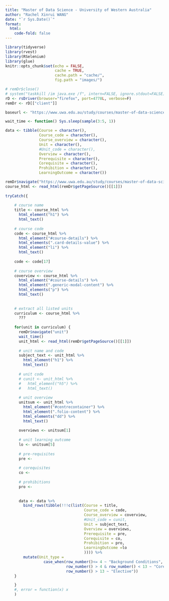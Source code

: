 ```yaml
---
title: "Master of Data Science - University of Western Australia"
author: "Rachel Xinrui WANG"
date: "`r Sys.Date()`"
format: 
  html:
    code-fold: false
---
```


```r
library(tidyverse)
library(rvest)
library(RSelenium)
library(glue)
knitr::opts_chunk$set(echo = FALSE,
                      cache = TRUE,
                      cache.path = "cache/",
                      fig.path = "images/")

```

```r
# remDr$close()
# system("taskkill /im java.exe /f", intern=FALSE, ignore.stdout=FALSE)
rD <- rsDriver(browser="firefox", port=4778L, verbose=F)
remDr <- rD[["client"]]

baseurl <- "https://www.uwa.edu.au/study/courses/master-of-data-science"

wait_time <- function() Sys.sleep(sample(3:5, 1))

data <- tibble(Course = character(),
               Course_code = character(),
               Course_overview = character(),
               Unit = character(),
               #Unit_code = character(),
               Overview = character(),
               Prerequisite = character(),
               Corequisite = character(),
               Prohibition = character(),
               LearningOutcome = character())

remDr$navigate("https://www.uwa.edu.au/study/courses/master-of-data-science")
course_html <- read_html(remDr$getPageSource()[[1]])
  
tryCatch({
  
    # course name
    title <- course_html %>% 
      html_element("h1") %>% 
      html_text()
    
    # course code
    code <- course_html %>% 
      html_element("#course-details") %>% 
      html_elements(".card-details-value") %>% 
      html_element("li") %>% 
      html_text()
    
    code <- code[17]
    
    # course overview
    coverview <- course_html %>% 
      html_element("#course-details") %>% 
      html_element(".generic-modal-content") %>% 
      html_elements("p") %>% 
      html_text()
  
    
    # extract all listed units
    curriculum <- course_html %>% 
      ???
  
    for(unit in curriculum) {
      remDr$navigate("unit")
      wait_time()
      unit_html <- read_html(remDr$getPageSource()[[1]])
      
      # unit name and code
      subject_text <- unit_html %>% 
        html_element("h1") %>% 
        html_text()
      
      # unit code
      # cunit <- unit_html %>% 
      #   html_element("h5") %>% 
      #   html_text()
      
      # unit overview
      unitsum <- unit_html %>%
        html_element("#centrecontainer") %>% 
        html_element(".folio-content") %>% 
        html_elements("dd") %>% 
        html_text()
      
      overviews <- unitsum[1]
      
      # unit learning outcome
      lo <- unitsum[5]
      
      # pre-requisites
      pre <- 
      
      # corequisites
      co <- 
        
      # prohibitions
      pro <- 
      
      
      data <- data %>% 
        bind_rows(tibble(!!!c(list(Course = title, 
                                   Course_code = code, 
                                   Course_overview = coverview,
                                   #Unit_code = cunit,
                                   Unit = subject_text,
                                   Overview = overviews,
                                   Prerequisite = pre,
                                   Corequisite = co,
                                   Prohibition = pro,
                                   LearningOutcome =lo
                                   )))) %>% 
        mutate(Unit_type = 
                 case_when(row_number()<= 4 ~ "Background Conditions",
                           row_number() > 4 & row_number() < 13 ~ "Core",
                           row_number() > 13 ~ "Elective"))
    }

    }
    #, error = function(x) x
    )



```
